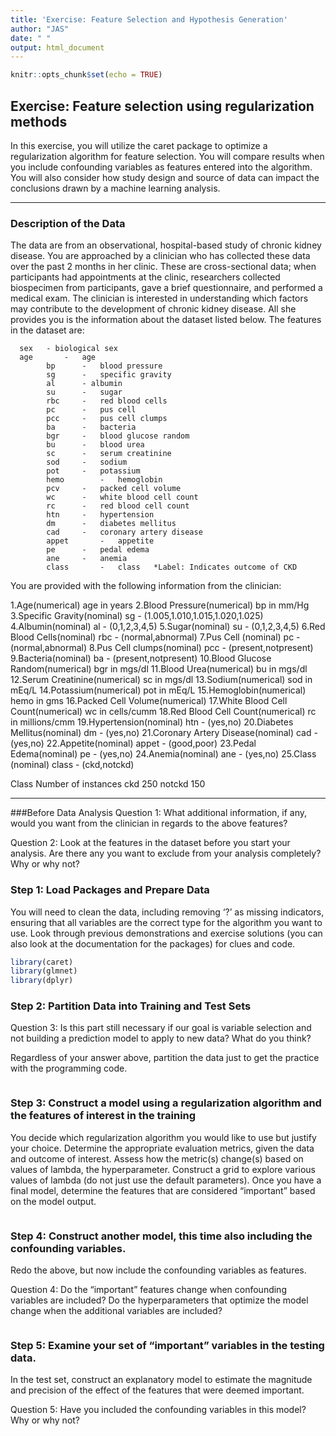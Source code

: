 ```yaml
---
title: 'Exercise: Feature Selection and Hypothesis Generation'
author: "JAS"
date: " "
output: html_document
---
```


```r
knitr::opts_chunk$set(echo = TRUE)
```

## Exercise: Feature selection using regularization methods

In this exercise, you will utilize the caret package to optimize a regularization algorithm for feature selection. You will compare results when you include confounding variables as features entered into the algorithm.  You will also consider how study design and source of data can impact the conclusions drawn by a machine learning analysis. 

***

### Description of the Data

The data are from an observational, hospital-based study of chronic kidney disease. You are approached by a clinician who has collected these data over the past 2 months in her clinic. These are cross-sectional data; when participants had appointments at the clinic, researchers collected biospecimen from participants, gave a brief questionnaire, and performed a medical exam. The clinician is interested in understanding which factors may contribute to the development of chronic kidney disease. All she provides you is the information about the dataset listed below. The features in the dataset are:

      sex   - biological sex
      age		-	age	
			bp		-	blood pressure
			sg		-	specific gravity
			al		- albumin
			su		-	sugar
			rbc		-	red blood cells
			pc		-	pus cell
			pcc		-	pus cell clumps
			ba		-	bacteria
			bgr		-	blood glucose random
			bu		-	blood urea
			sc		-	serum creatinine
			sod		-	sodium
			pot		-	potassium
			hemo		-	hemoglobin
			pcv		-	packed cell volume
			wc		-	white blood cell count
			rc		-	red blood cell count
			htn		-	hypertension
			dm		-	diabetes mellitus
			cad		-	coronary artery disease
			appet		-	appetite
			pe		-	pedal edema
			ane		-	anemia
			class		-	class	*Label: Indicates outcome of CKD

You are provided with the following information from the clinician:

1.Age(numerical)
age in years
2.Blood Pressure(numerical)
bp in mm/Hg
3.Specific Gravity(nominal)
sg - (1.005,1.010,1.015,1.020,1.025)
4.Albumin(nominal)
al - (0,1,2,3,4,5)
5.Sugar(nominal)
su - (0,1,2,3,4,5)
6.Red Blood Cells(nominal)
rbc - (normal,abnormal)
7.Pus Cell (nominal)
pc - (normal,abnormal)
8.Pus Cell clumps(nominal)
pcc - (present,notpresent)
9.Bacteria(nominal)
ba - (present,notpresent)
10.Blood Glucose Random(numerical)
bgr in mgs/dl
11.Blood Urea(numerical)
bu in mgs/dl
12.Serum Creatinine(numerical)
sc in mgs/dl
13.Sodium(numerical)
sod in mEq/L
14.Potassium(numerical)
pot in mEq/L
15.Hemoglobin(numerical)
hemo in gms
16.Packed Cell Volume(numerical)
17.White Blood Cell Count(numerical)
wc in cells/cumm
18.Red Blood Cell Count(numerical)
rc in millions/cmm
19.Hypertension(nominal)
htn - (yes,no)
20.Diabetes Mellitus(nominal)
dm - (yes,no)
21.Coronary Artery Disease(nominal)
cad - (yes,no)
22.Appetite(nominal)
appet - (good,poor)
23.Pedal Edema(nominal)
pe - (yes,no)
24.Anemia(nominal)
ane - (yes,no)
25.Class (nominal)
class - (ckd,notckd)

Class 	  Number of instances
    		ckd          	  250
    		notckd       	  150   

***

###Before Data Analysis
Question 1: What additional information, if any, would you want from the clinician in regards to the above features? 

Question 2: Look at the features in the dataset before you start your analysis. Are there any you want to exclude from your analysis completely? Why or why not?


### Step 1: Load Packages and Prepare Data
You will need to clean the data, including removing '?' as missing indicators, ensuring that all variables are the correct type for the algorithm you want to use. Look through previous demonstrations and exercise solutions (you can also look at the documentation for the packages) for clues and code.

```r
library(caret)
library(glmnet)
library(dplyr)

```

### Step 2: Partition Data into Training and Test Sets

Question 3: Is this part still necessary if our goal is variable selection and not building a prediction model to apply to new data? What do you think? 

Regardless of your answer above, partition the data just to get the practice with the programming code.

```r

```

### Step 3: Construct a model using a regularization algorithm and the features of interest in the training
You decide which regularization algorithm you would like to use but justify your choice. Determine the appropriate evaluation metrics, given the data and outcome of interest. Assess how the metric(s) change(s) based on values of lambda, the hyperparameter. Construct a grid to explore various values of lambda (do not just use the default parameters). Once you have a final model, determine the features that are considered "important" based on the model output.

 
```r

```

### Step 4: Construct another model, this time also including the confounding variables. 

Redo the above, but now include the confounding variables as features.

Question 4: Do the "important" features change when confounding variables are included? Do the hyperparameters that optimize the model change when the additional variables are included?

```r

```

### Step 5: Examine your set of "important" variables in the testing data. 
In the test set, construct an explanatory model to estimate the magnitude and precision of the effect of the features that were deemed important. 

Question 5: Have you included the confounding variables in this model? Why or why not?

```r

```


